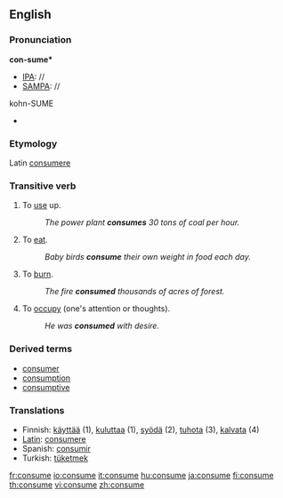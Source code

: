 ==English==
===Pronunciation===

'''con-sume*'''
*[[IPA]]: //
*[[SAMPA]]: //
kohn-SUME
*{{audio|en-us-conusme.ogg|Audio (US)}}

===Etymology===

Latin [[consumere]]

===Transitive verb===
{{en-verb|consum|ing}}

#To [[use]] up.
#:''The power plant '''consumes''' 30 tons of coal per hour.''
#To [[eat]].
#:''Baby birds '''consume''' their own weight in food each day.''
#To [[burn]].
#:''The fire '''consumed''' thousands of acres of forest.''
#To [[occupy]] (one's attention or thoughts). 
#:''He was '''consumed''' with desire.''

===Derived terms===
*[[consumer]]
*[[consumption]]
*[[consumptive]]

===Translations===
*Finnish: [[käyttää]] (1), [[kuluttaa]] (1), [[syödä]] (2), [[tuhota]] (3), [[kalvata]] (4)
*[[Latin]]: [[consumere]]
*Spanish: [[consumir]]
*Turkish: [[tüketmek]]

[[fr:consume]]
[[io:consume]]
[[it:consume]]
[[hu:consume]]
[[ja:consume]]
[[fi:consume]]
[[th:consume]]
[[vi:consume]]
[[zh:consume]]